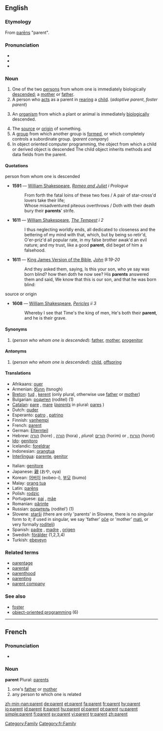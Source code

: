 ==English==

===Etymology===
From {{L.}} [[parens|parēns]] "parent".

===Pronunciation===
*{{audio|en-us-parent.ogg|Audio (US)}}
* {{IPA|/ˈpærənt/}}
* {{SAMPA|/"per@nt/}}

===Noun===
{{wikipedia}}
{{en-noun}}

# One of the two [[person]]s from whom one is immediately biologically [[descend]]ed; a [[mother]] or [[father]].
# A person who [[act]]s as a parent in [[rear]]ing a [[child]]. (''adoptive parent'', ''foster parent'')
# {{biology}} An [[organism]] from which a plant or animal is immediately [[biologically]] descended.
# The [[source]] or [[origin]] of something.
# A [[group]] from which another group is [[formed]], or which completely controls a subordinate group. (''parent company'')
# In object oriented computer programming, the object from which a child or derived object is descended  The child object inherits methods and data fields from the parent.

====Quotations====
;person from whom one is descended
{{timeline|
1500s=1591|
1600s=1611}}
*'''1591''' — [[w:William Shakespeare|William Shakespeare]], ''[[s:The_Tragedy_of_Romeo_and_Juliet|Romeo and Juliet]] i Prologue''
*:From forth the fatal loins of these two foes / A pair of star-cross'd lovers take their life;<br/>Whose misadventured piteous overthrows / Doth with their death bury their '''parents'''' strife.
*'''1611''' — [[w:William Shakespeare|William Shakespeare]], ''[[s:The_Tempest|The Tempest]] i 2''
*:I thus neglecting worldly ends, all dedicated to closeness and the bettering of my mind with that, which, but by being so retir'd, O'er-priz'd all popular rate, in my false brother awak'd an evil nature; and my trust, like a good '''parent''', did beget of him a falsehood.
*'''1611''' — [[w:King James Version of the Bible|King James Version of the Bible]], ''[[s:Bible, King James, John|John]] 9:19-20''
*:And they asked them, saying, Is this your son, who ye say was born blind? how then doth he now see? His '''parents''' answered them and said, We know that this is our son, and that he was born blind:

;source or origin
{{timeline|
1600s=1608}}
*'''1608''' — [[w:William Shakespeare|William Shakespeare]], ''[[s:Pericles, Prince of Tyre|Pericles]] ii 3''
*:Whereby I see that Time's the king of men, He's both their '''parent''', and he is their grave.

====Synonyms====
# (''person who whom one is descended''): [[father]], [[mother]], [[progenitor]]

====Antonyms====
# (''person who whom one is descended''): [[child]], [[offspring]]

====Translations====
{{top}}
*Afrikaans: [[ouer]]
*Armenian: [[ծնող]] (tsnogh)
*[[Breton]]: [[tud]] {{p}}, [[kerent]] {{p}} (only plural, otherwise use [[father]] or [[mother]])
*Bulgarian: [[родител]] (roditel) {{m}} (1)
*[[Catalan]]: [[pare]] {{m}}, [[mare]] {{f}} (''[[parents]]'' in plural: [[pares]] {{m}})
*Dutch: [[ouder]] {{m}}
*Esperanto: [[patro]] {{m}}, [[patrino]] {{f}}
*Finnish: [[vanhempi]]
*French: [[#French|parent]] {{m}}
*German: [[Elternteil]] {{m}}
*Hebrew: [[הורה]] (hore) {{m}}, [[הורה]] (hora) {{f}}, ''plural:'' [[הורים]] (horim) {{m}} or {{mf}}, [[הורות]] (horot) {{f}}
*[[Ido]]: [[genitoro]]
*Icelandic: [[foreldrar]] {{p}}
*Indonesian: [[orangtua]]
*[[Interlingua]]: [[parente]], [[genitor]]
{{mid}}
*Italian: [[genitore]]
*Japanese: [[親]] (おや, oya)
*Korean: [[어버이]] (eobeo-i), [[부모]] (bumo)
*Malay: [[orang tua]]
*Latin: [[parens|parēns]] {{mf}}
*Polish: [[rodzic]] {{m}}
*Portuguese: [[pai]] {{m}}, [[mãe]] {{f}}
*Romanian: [[părinte]] {{m}}
*Russian: [[родитель]] (rodítel’) {{m}} (1)
*Slovene: [[starši]] {{mpl}} (there are only 'parents' in Slovene, there is no singular form to it; if used in singular, we say 'father' [[oče]] or 'mother' [[mati]], or very formally [[roditelj]])
*Spanish: [[padre]] {{m}}, [[madre]] {{f}}, [[origen]] {{m}}
*Swedish: [[förälder]] (1,2,3,4)
*Turkish: [[ebeveyn]]
{{bottom}}

===Related terms===
* [[parentage]]
* [[parental]]
* [[parenthood]]
* [[parenting]]
* [[parent company]]

===See also===
*[[foster]]
*[[w:object-oriented programming|object-oriented programming]] (6)

----

==French==

===Pronunciation===
*{{IPA|/pa.'ʁɑ~/}}

===Noun===
'''parent''' {{m}}
Plural: [[parents]]

# one's [[father]] or [[mother]]
# any person to which one is related

[[Category:Family]]
[[Category:fr:Family]]

[[zh-min-nan:parent]]
[[de:parent]]
[[et:parent]]
[[fa:parent]]
[[fr:parent]]
[[hy:parent]]
[[io:parent]]
[[id:parent]]
[[it:parent]]
[[hu:parent]]
[[pl:parent]]
[[pt:parent]]
[[ru:parent]]
[[simple:parent]]
[[fi:parent]]
[[sv:parent]]
[[vi:parent]]
[[tr:parent]]
[[zh:parent]]